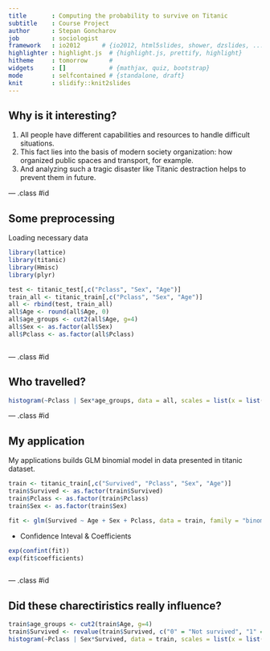```yaml
---
title       : Computing the probability to survive on Titanic
subtitle    : Course Project
author      : Stepan Goncharov
job         : sociologist
framework   : io2012      # {io2012, html5slides, shower, dzslides, ...}
highlighter : highlight.js  # {highlight.js, prettify, highlight}
hitheme     : tomorrow      # 
widgets     : []            # {mathjax, quiz, bootstrap}
mode        : selfcontained # {standalone, draft}
knit        : slidify::knit2slides
---
```


## Why is it interesting?

1. All people have different capabilities and resources to handle difficult situations.
2. This fact lies into the basis of modern society organization: how organized public spaces and transport, for example.
3. And analyzing such a tragic disaster like Titanic destraction helps to prevent them in future.

--- .class #id 

## Some preprocessing

Loading necessary data
```r
library(lattice)
library(titanic)
library(Hmisc)
library(plyr)
```

```r
test <- titanic_test[,c("Pclass", "Sex", "Age")]
train_all <- titanic_train[,c("Pclass", "Sex", "Age")]
all <- rbind(test, train_all)
all$Age <- round(all$Age, 0)
all$age_groups <- cut2(all$Age, g=4)
all$Sex <- as.factor(all$Sex)
all$Pclass <- as.factor(all$Pclass)
```

```r
```
--- .class #id 

## Who travelled?

```r
histogram(~Pclass | Sex*age_groups, data = all, scales = list(x = list(labels = c("1 class", "2 class", "3 class"))), xlab = "Passenger Class", main = "Passanger classes by socio-demographic characteristics")
```

--- .class #id 

## My application
My applications builds GLM binomial model in data presented in titanic dataset.
```r
train <- titanic_train[,c("Survived", "Pclass", "Sex", "Age")]
train$Survived <- as.factor(train$Survived)
train$Pclass <- as.factor(train$Pclass)
train$Sex <- as.factor(train$Sex)

fit <- glm(Survived ~ Age + Sex + Pclass, data = train, family = "binomial")
```
- Confidence Inteval & Coefficients
```r
exp(confint(fit))
exp(fit$coefficients)
```
```r
```

--- .class #id 

## Did these charectiristics really influence?

```r
train$age_groups <- cut2(train$Age, g=4)
train$Survived <- revalue(train$Survived, c("0" = "Not survived", "1" = "Survived"))
histogram(~Pclass | Sex*Survived, data = train, scales = list(x = list(labels = c("1 class", "2 class", "3 class"))), xlab = "Passenger Class", main = "Who survived")
```